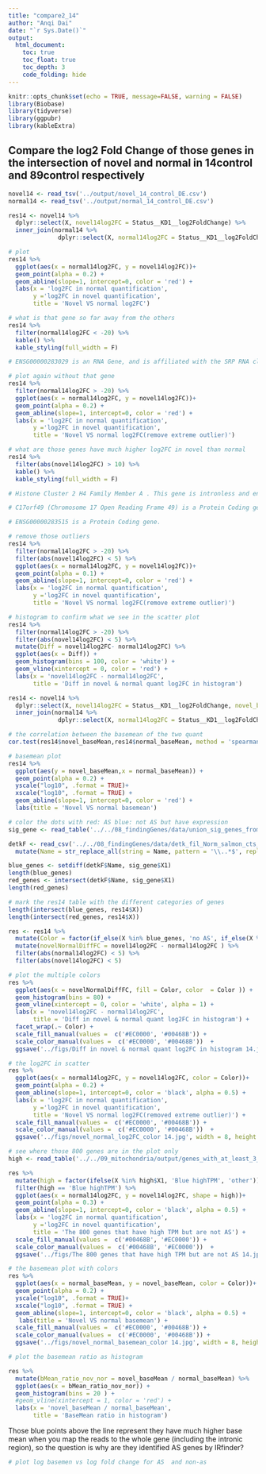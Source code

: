 ```yaml
---
title: "compare2_14"
author: "Anqi Dai"
date: "`r Sys.Date()`"
output:
  html_document:
    toc: true
    toc_float: true
    toc_depth: 3
    code_folding: hide
---
```


```r
knitr::opts_chunk$set(echo = TRUE, message=FALSE, warning = FALSE)
library(Biobase)
library(tidyverse)
library(ggpubr)
library(kableExtra)
```

## Compare the log2 Fold Change of those genes in the intersection of novel and normal in 14control and 89control respectively

```r
novel14 <- read_tsv('../output/novel_14_control_DE.csv')
normal14 <- read_tsv('../output/normal_14_control_DE.csv')

res14 <- novel14 %>%
  dplyr::select(X, novel14log2FC = Status__KD1__log2FoldChange) %>%
  inner_join(normal14 %>%
              dplyr::select(X, normal14log2FC = Status__KD1__log2FoldChange), by = 'X')
```

```r
# plot
res14 %>%
  ggplot(aes(x = normal14log2FC, y = novel14log2FC))+
  geom_point(alpha = 0.2) +
  geom_abline(slope=1, intercept=0, color = 'red') +
  labs(x = 'log2FC in normal quantification', 
       y ='log2FC in novel quantification',
       title = 'Novel VS normal log2FC')
```

```r
# what is that gene so far away from the others
res14 %>%
  filter(normal14log2FC < -20) %>%
  kable() %>%
  kable_styling(full_width = F)

# ENSG00000283029 is an RNA Gene, and is affiliated with the SRP RNA class.
```

```r
# plot again without that gene
res14 %>%
  filter(normal14log2FC > -20) %>%
  ggplot(aes(x = normal14log2FC, y = novel14log2FC))+
  geom_point(alpha = 0.2) +
  geom_abline(slope=1, intercept=0, color = 'red') +
  labs(x = 'log2FC in normal quantification', 
       y ='log2FC in novel quantification',
       title = 'Novel VS normal log2FC(remove extreme outlier)')
```
```r
# what are those genes have much higher log2FC in novel than normal
res14 %>%
  filter(abs(novel14log2FC) > 10) %>%
  kable() %>%
  kable_styling(full_width = F)

# Histone Cluster 2 H4 Family Member A . This gene is intronless and encodes a replication-dependent histone that is a member of the histone H4 family. Transcripts from this gene lack polyA tails;

# C17orf49 (Chromosome 17 Open Reading Frame 49) is a Protein Coding gene. Gene Ontology (GO) annotations related to this gene include chromatin binding.

# ENSG00000283515 is a Protein Coding gene.
```

```r
# remove those outliers 
res14 %>%
  filter(normal14log2FC > -20) %>%
  filter(abs(novel14log2FC) < 5) %>%
  ggplot(aes(x = normal14log2FC, y = novel14log2FC))+
  geom_point(alpha = 0.1) +
  geom_abline(slope=1, intercept=0, color = 'red') +
  labs(x = 'log2FC in normal quantification', 
       y ='log2FC in novel quantification',
       title = 'Novel VS normal log2FC(remove extreme outlier)')
```

```r
# histogram to confirm what we see in the scatter plot
res14 %>%
  filter(normal14log2FC > -20) %>%
  filter(abs(novel14log2FC) < 5) %>%
  mutate(Diff = novel14log2FC- normal14log2FC) %>%
  ggplot(aes(x = Diff)) +
  geom_histogram(bins = 100, color = 'white') +
  geom_vline(xintercept = 0, color = 'red') + 
  labs(x = 'novel14log2FC - normal14log2FC',
       title = 'Diff in novel & normal quant log2FC in histogram')
```

```r
res14 <- novel14 %>%
  dplyr::select(X, novel14log2FC = Status__KD1__log2FoldChange, novel_baseMean = baseMean) %>%
  inner_join(normal14 %>%
              dplyr::select(X, normal14log2FC = Status__KD1__log2FoldChange, normal_baseMean= baseMean), by = 'X') 

# the correlation between the basemean of the two quant
cor.test(res14$novel_baseMean,res14$normal_baseMean, method = 'spearman')
```

```r
# basemean plot
res14 %>%
  ggplot(aes(y = novel_baseMean,x = normal_baseMean)) +
  geom_point(alpha = 0.2) +
  yscale("log10", .format = TRUE)+
  xscale("log10", .format = TRUE) +
  geom_abline(slope=1, intercept=0, color = 'red') +
  labs(title = 'Novel VS normal basemean')
```


```r
# color the dots with red: AS blue: not AS but have expression
sig_gene <- read_table('../../08_findingGenes/data/union_sig_genes_from_3_analysis.txt', col_names = F)

detkF <- read_csv('../../08_findingGenes/data/detk_fil_Norm_salmon_cts_replicate1_matrix.csv') %>%
  mutate(Name = str_replace_all(string = Name, pattern = '\\..*$', replacement = ''))

blue_genes <- setdiff(detkF$Name, sig_gene$X1)
length(blue_genes)
red_genes <- intersect(detkF$Name, sig_gene$X1)
length(red_genes)
```

```r
# mark the res14 table with the different categories of genes
length(intersect(blue_genes, res14$X))
length(intersect(red_genes, res14$X))

res <- res14 %>% 
  mutate(Color = factor(if_else(X %in% blue_genes, 'no AS', if_else(X %in% red_genes, 'AS', 'other'))) ) %>%
  mutate(novelNormalDiffFC = novel14log2FC - normal14log2FC ) %>%
  filter(abs(normal14log2FC) < 5) %>%
  filter(abs(novel14log2FC) < 5) 
```

```r
# plot the multiple colors
res %>%
  ggplot(aes(x = novelNormalDiffFC, fill = Color, color  = Color )) +
  geom_histogram(bins = 80) +
  geom_vline(xintercept = 0, color = 'white', alpha = 1) + 
  labs(x = 'novel14log2FC - normal14log2FC',
       title = 'Diff in novel & normal quant log2FC in histogram') +
  facet_wrap(.~ Color) + 
  scale_fill_manual(values =  c('#EC0000', '#00468B')) +
  scale_color_manual(values =  c('#EC0000', '#00468B'))  +
  ggsave('../figs/Diff in novel & normal quant log2FC in histogram 14.jpg', width = 8, height =6, dpi = 300)
```

```r
# the log2FC in scatter
res %>%
  ggplot(aes(x = normal14log2FC, y = novel14log2FC, color = Color))+
  geom_point(alpha = 0.2) +
  geom_abline(slope=1, intercept=0, color = 'black', alpha = 0.5) +
  labs(x = 'log2FC in normal quantification', 
       y ='log2FC in novel quantification',
       title = 'Novel VS normal log2FC(removed extreme outlier)') + 
  scale_fill_manual(values =  c('#EC0000', '#00468B')) +
  scale_color_manual(values =  c('#EC0000', '#00468B'))  +
  ggsave('../figs/novel_normal_log2FC_color 14.jpg', width = 8, height =6, dpi = 300)
```

```r
# see where those 800 genes are in the plot only 
high <- read_table('../../09_mitochondria/output/genes_with_at_least_3_introns_ids_highTPM.txt', col_names = F)

res %>%
  mutate(high = factor(ifelse(X %in% high$X1, 'Blue highTPM', 'other'))) %>%
  filter(high == 'Blue highTPM') %>%
  ggplot(aes(x = normal14log2FC, y = novel14log2FC, shape = high))+
  geom_point(alpha = 0.3) +
  geom_abline(slope=1, intercept=0, color = 'black', alpha = 0.5) +
  labs(x = 'log2FC in normal quantification', 
       y ='log2FC in novel quantification',
       title = 'The 800 genes that have high TPM but are not AS') + 
  scale_fill_manual(values =  c('#00468B', '#EC0000')) +
  scale_color_manual(values =  c('#00468B', '#EC0000'))  +
  ggsave('../figs/The 800 genes that have high TPM but are not AS 14.jpg', width = 8, height =6, dpi = 300)
```

```r
# the basemean plot with colors
res %>%
  ggplot(aes(x = normal_baseMean, y = novel_baseMean, color = Color))+
  geom_point(alpha = 0.2) +
  yscale("log10", .format = TRUE)+
  xscale("log10", .format = TRUE) +
  geom_abline(slope=1, intercept=0, color = 'black', alpha = 0.5) +
   labs(title = 'Novel VS normal basemean') +
  scale_fill_manual(values =  c('#EC0000', '#00468B')) +
  scale_color_manual(values =  c('#EC0000', '#00468B')) +
  ggsave('../figs/novel_normal_basemean_color 14.jpg', width = 8, height =6, dpi = 300)
```

```r
# plot the basemean ratio as histogram

res %>%
  mutate(bMean_ratio_nov_nor = novel_baseMean / normal_baseMean) %>%
  ggplot(aes(x = bMean_ratio_nov_nor)) +
  geom_histogram(bins = 20 ) +
  #geom_vline(xintercept = 1, color = 'red') + 
  labs(x = 'novel_baseMean / normal_baseMean',
       title = 'BaseMean ratio in histogram')
```

Those blue points above the line represent they have much higher base mean when you map the reads to the whole gene (including the intronic region), so the question is why are they identified AS genes by IRfinder?

```r
# plot log basemen vs log fold change for AS  and non-as

```


